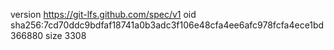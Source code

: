 version https://git-lfs.github.com/spec/v1
oid sha256:7cd70ddc9bdfaf18741a0b3adc3f106e48cfa4ee6afc978fcfa4ece1bd366880
size 3308

